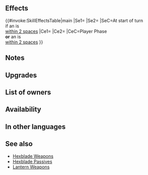 {{Weapon Infobox
|tagid=SID_ナバタの槍＋
|intID=3969
|image=wep_lc161
|exclusive=0
|weaponType=Lance
|cost=300
|might=14
|range=1
|effect=At start of turn, if unit is within 2 spaces of an ally, grants "unit cannot be slowed by terrain (does not apply to impassable terrain)" and 【Hexblade】to unit for 1 turn. If unit initiates combat or is within 2 spaces of an ally, grants Atk/Spd/Def/Res+4 to unit during combat and deals damage = 10% of unit's Atk (excluding area-of-effect Specials).<br><br>【Hexblade】<br>Calculates damage using the lower of foe's Def or Res during combat for 1 turn (including damage dealt by Specials before combat).
|required=Nabata Lance
|refinePaths=default
|refineSP=350
|refineMedals=500
|refineStones=50
|properties=
}}
==Effects==
{{#invoke:SkillEffectsTable|main
|Se1={{SEt|Traverse Terrain}}
|Se2={{SEt|Hexblade}}
|SeC=At start of turn<br>if an {{Tgt|Ally}} is<br>[[within 2 spaces]]
|Ce1={{SkillEffectText|Temporary buffs|Atk/Spd/Def/Res|4}}
|Ce2={{SkillEffectText|Damage Boost|10% of {{Tgt|Unit}}'s Atk}}
|CeC=Player Phase<br>'''or''' an {{Tgt|Ally}} is<br>[[within 2 spaces]]
}}
==Notes==
{{Traverse Terrain}}
{{Hexblade}}
{{IfUnitInitiates}}
{{Temporary buffs}}
{{AtkDamageBoost}}
==Upgrades==
{{Weapon Upgrade List}}
==List of owners==
{{Skill Hero List}}
==Availability==
{{PassiveFocusList}}
{{PassiveDistributionList}}
{{PassiveCombatManualList}}
==In other languages==
{{OtherLanguages
|japanese=ナバタの槍＋
|german=Nabata-Lanze+
|spanishEU=Lanza Nabata +
|spanishLA=Lanza Nabata +
|french=Lance Nabata +
|italian=Lancia di Nabata+
|chineseTW=納巴塔之槍＋
|portuguese=Lança de Nabata+
}}
==See also==
{{See also skills|cond=(Description LIKE '%"unit cannot be slowed by terrain%' OR Description LIKE '%【Hexblade】%') AND Exclusive='1' AND Name NOT LIKE '%r%lantern+' AND Name NOT LIKE 'Hexblade%+'}}
* [[Skill families/Weapons#Hexblade (weapons)|Hexblade Weapons]]
* [[Skill families/A Passives#Hexblade|Hexblade Passives]]
* [[Skill families/Weapons#Lantern|Lantern Weapons]]
{{Weapons Navbox}}